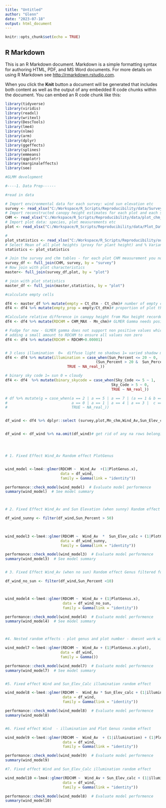 ```yaml
---
title: "Untitled"
author: "Glenn"
date: "2023-07-18"
output: html_document
---
```


```r
knitr::opts_chunk$set(echo = TRUE)
```

## R Markdown

This is an R Markdown document. Markdown is a simple formatting syntax for authoring HTML, PDF, and MS Word documents. For more details on using R Markdown see <http://rmarkdown.rstudio.com>.

When you click the **Knit** button a document will be generated that includes both content as well as the output of any embedded R code chunks within the document. You can embed an R code chunk like this:

```r

library(tidyverse)
library(viridis)
library(readxl)
library(writexl)
library(DescTools)
library(lme4)
library(nlme)
library(arm)
library(dplyr)
library(ggeffects)
library(splines)
library(emmeans)
library(qqplotr)
library(marginaleffects)
library(see)

#GLMM development

#----1. Data Prep------

#read in data

# Import environmental data for each survey: wind sun elevation etc
survey <- read_xlsx("C:/Workspace/R_Scripts/Reproducibility/data/Survey_Data.xlsx")
# Import reconstructed canopy height estimates for each plot and each survey  
CHM <- read_xlsx("C:/Workspace/R_Scripts/Reproducibility/data/plot_chm_metrics_temp42.xlsx")# needs to be updated with latest survey data
# Import plot data: species, plot measurements etc
plot <- read_xlsx("C:/Workspace/R_Scripts/Reproducibility/data/Plot_Data.xlsx")

#
plot_statistics <- read_xlsx("C:/Workspace/R_Scripts/Reproducibility/output_data/summary_plot_statistics.xlsx")# script needs to be run to generate this. 
# Select Mean of all plot heights (proxy for plant height) and % Variance
statistics <- plot_statistics

# Join the survey and chm tables - for each plot CHM measurement you now have sun elevation wind speed etc 
survey_df <- full_join(CHM, survey, by = "survey")
# Now join with plot characteristics 
master<- full_join(survey_df,plot, by = "plot")

# join with plot statistics
master_df <- full_join(master,statistics, by = "plot")

#calculate empty cells

df4 <- master_df %>% mutate(empty = Ct_dtm - Ct_chm)# number of empty cells
df4 <- df4 %>% mutate(empty_prop = empty/Ct_dtm)# proportion of plot that is empty cells

#Calculate relative difference in canopy height from Max height recorded for plot (any survey)
df4 <- df4 %>% mutate(RDCHM = CHM_MAX - Mn_chm)# GLMER Gamma needs positive numbers hence Max - chm

# Fudge for now - GLMER gamma does not support non positive values which includes zero
# adding a small amount to RDCHM to ensure all values non zero
df4 <- df4 %>% mutate(RDCHM = RDCHM+0.00001)


# 3 class illumination  0=  diffuse light no shadows 1= varied shadow mixed conditions 2= direct light strong shadows 
df4 <- df4 %>% mutate(illumination = case_when(Sun_Percent <= 20 ~ 0,
                                         (Sun_Percent > 20 &  Sun_Percent <80 )~ 1, Sun_Percent >= 80 ~ 2,
                            TRUE ~ NA_real_))

# binary sky code 1= sun 0 = cloudy
df4 <- df4  %>% mutate(binary_skycode = case_when(Sky_Code <= 5 ~ 1,
                                                Sky_Code > 5 ~ 0,
                                                TRUE ~ NA_real_))

# df %>% mutate(g = case_when(a == 2 | a == 5 | a == 7 | (a == 1 & b == 4) ~ 2,
#                             a == 0 | a == 1 | a == 4 | a == 3 |  c == 4 ~ 3,
#                             TRUE ~ NA_real_))


df_wind <- df4 %>% dplyr::select (survey,plot,Mn_chm,Wind_Av,Sun_Elev_calc, Sun_Percent, empty_prop, PlotGenus.x,RDCHM,illumination,binary_skycode)


df_wind <- df_wind %>% na.omit(df_wind)# get rid of any na rows belonging to surveys not processed yet




# 1. Fixed Effect Wind_Av Random effect PlotGenus


wind_model <-lme4::glmer(RDCHM ~  Wind_Av  +(1|PlotGenus.x),
                         data = df_wind,
                         family = Gamma(link = "identity"))

performance::check_model(wind_model)  # Evaluate model performence
summary(wind_model)  # See model summary



# 2. Fixed Effect Wind_Av and Sun Elevation (when sunny) Random effect Genus - filetred for sunny data only

df_wind_sunny <- filter(df_wind,Sun_Percent > 50)

  
  
wind_model3 <-lme4::glmer(RDCHM ~  Wind_Av  *  Sun_Elev_calc + (1|PlotGenus.x),
                         data = df_wind_sunny,
                         family = Gamma(link = "identity"))

performance::check_model(wind_model3)  # Evaluate model performence
summary(wind_model3)  # See model summary


# 3. Fixed Effect Wind_Av (when no sun) Random effect Genus filtered for cloudy data only

df_wind_no_sun <- filter(df_wind,Sun_Percent <10)



wind_model4 <-lme4::glmer(RDCHM ~  Wind_Av + (1|PlotGenus.x),
                          data = df_wind_no_sun,
                          family = Gamma(link = "identity"))

performance::check_model(wind_model4)  # Evaluate model performence
summary(wind_model4)  # See model summary



#4. Nested random effects - plot genus and plot number - doesnt work with identity

wind_model7 <-lme4::glmer(RDCHM ~  Wind_Av + (1|PlotGenus.x:plot),
                         data = df_wind,
                         family = Gamma())

performance::check_model(wind_model7)  # Evaluate model performence
summary(wind_model7)  # See model summary


#5. Fixed effect Wind and Sun_Elev_Calc illumination random effect 

wind_model8 <-lme4::glmer(RDCHM ~  Wind_Av * Sun_Elev_calc + (1|illumination),
                          data = df_wind,
                          family = Gamma(link = "identity"))

performance::check_model(wind_model8)  # Evaluate model performence
summary(wind_model8)


#6. Fixed effect Wind  - illumination and Plot Genus random effect 

wind_model9 <-lme4::glmer(RDCHM ~  Wind_Av  + (1|illumination) + (1|PlotGenus.x),
                          data = df_wind,
                          family = Gamma(link = "identity"))

performance::check_model(wind_model9)  # Evaluate model performence
summary(wind_model9)

#7. Fixed effect Wind and Sun_Elev_Calc illumination random effect 

wind_model10 <-lme4::glmer(RDCHM ~  Wind_Av + Sun_Elev_calc + (1|illumination)+ (1|PlotGenus.x),
                          data = df_wind,
                          family = Gamma(link = "identity"))

performance::check_model(wind_model8)  # Evaluate model performence
summary(wind_model10)
```


